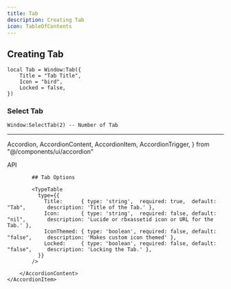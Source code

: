 ```yaml
---
title: Tab
description: Creating Tab
icon: TableOfContents
---
```




<Banner 
    alt="Banner" 
    src="/banners/tab.png" 
/>


## Creating Tab

```luau
local Tab = Window:Tab({
    Title = "Tab Title",
    Icon = "bird",
    Locked = false,
})
```

### Select Tab
```luau
Window:SelectTab(2) -- Number of Tab
```

<hr/>


  Accordion,
  AccordionContent,
  AccordionItem,
  AccordionTrigger,
} from "@/components/ui/accordion"

<Accordion type="single"  collapsible>
    <AccordionItem value="item-1">
        <AccordionTrigger>API</AccordionTrigger>
        <AccordionContent>
            
            ## Tab Options
            
            <TypeTable
              type={{
                Title:      { type: 'string',  required: true,  default: "Tab",       description: 'Title of the Tab.' },
                Icon:       { type: 'string',  required: false, default: "nil",       description: 'Lucide or rbxassetid icon or URL for the Tab.' },
                IconThemed: { type: 'boolean', required: false, default: "false",     description: 'Makes custom icon themed' }, 
                Locked:     { type: 'boolean', required: false, default: "false",     description: 'Locking the Tab.' },
              }}
            />
            
        </AccordionContent>
    </AccordionItem>
</Accordion>